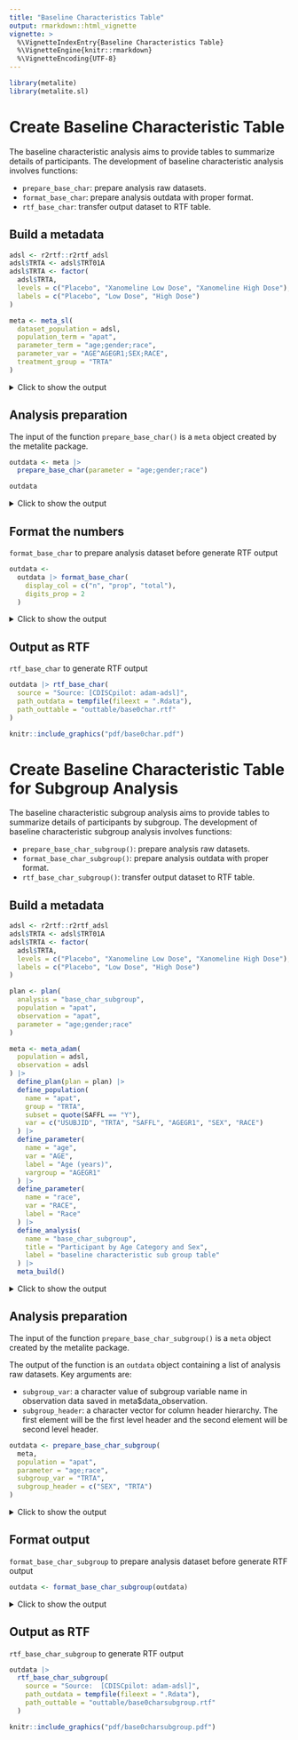 ```yaml
---
title: "Baseline Characteristics Table"
output: rmarkdown::html_vignette
vignette: >
  %\VignetteIndexEntry{Baseline Characteristics Table}
  %\VignetteEngine{knitr::rmarkdown}
  %\VignetteEncoding{UTF-8}
---
```


```r
library(metalite)
library(metalite.sl)
```

# Create Baseline Characteristic Table

The baseline characteristic analysis aims to provide tables to summarize details of participants.
The development of baseline characteristic analysis involves functions:

- `prepare_base_char`: prepare analysis raw datasets.
- `format_base_char`: prepare analysis outdata with proper format.
- `rtf_base_char`: transfer output dataset to RTF table.

## Build a metadata

```r
adsl <- r2rtf::r2rtf_adsl
adsl$TRTA <- adsl$TRT01A
adsl$TRTA <- factor(
  adsl$TRTA,
  levels = c("Placebo", "Xanomeline Low Dose", "Xanomeline High Dose"),
  labels = c("Placebo", "Low Dose", "High Dose")
)
```

```r
meta <- meta_sl(
  dataset_population = adsl,
  population_term = "apat",
  parameter_term = "age;gender;race",
  parameter_var = "AGE^AGEGR1;SEX;RACE",
  treatment_group = "TRTA"
)
```

<details>
<summary>Click to show the output</summary>
```r
meta
```
</details>

## Analysis preparation

The input of the function `prepare_base_char()` is a `meta` object created by the metalite package.

```r
outdata <- meta |>
  prepare_base_char(parameter = "age;gender;race")

outdata
```


<details>
<summary>Click to show the output</summary>
```r
outdata$n
outdata$char_n
outdata$char_var
outdata$char_prop
```
</details>


## Format the numbers

`format_base_char` to prepare analysis dataset before generate RTF output

```r
outdata <-
  outdata |> format_base_char(
    display_col = c("n", "prop", "total"),
    digits_prop = 2
  )
```

<details>
<summary>Click to show the output</summary>
```r
outdata$tbl
```
</details>

## Output as RTF

`rtf_base_char` to generate RTF output

```r
outdata |> rtf_base_char(
  source = "Source: [CDISCpilot: adam-adsl]",
  path_outdata = tempfile(fileext = ".Rdata"),
  path_outtable = "outtable/base0char.rtf"
)
```

```r
knitr::include_graphics("pdf/base0char.pdf")
```

# Create Baseline Characteristic Table for Subgroup Analysis 

The baseline characteristic subgroup analysis aims to provide tables to summarize details of participants by subgroup.
The development of baseline characteristic subgroup analysis involves functions:

- `prepare_base_char_subgroup()`: prepare analysis raw datasets.
- `format_base_char_subgroup()`: prepare analysis outdata with proper format.
- `rtf_base_char_subgroup()`: transfer output dataset to RTF table.

## Build a metadata

```r
adsl <- r2rtf::r2rtf_adsl
adsl$TRTA <- adsl$TRT01A
adsl$TRTA <- factor(
  adsl$TRTA,
  levels = c("Placebo", "Xanomeline Low Dose", "Xanomeline High Dose"),
  labels = c("Placebo", "Low Dose", "High Dose")
)
```

```r
plan <- plan(
  analysis = "base_char_subgroup",
  population = "apat",
  observation = "apat",
  parameter = "age;gender;race"
)
```

```r
meta <- meta_adam(
  population = adsl,
  observation = adsl
) |>
  define_plan(plan = plan) |>
  define_population(
    name = "apat",
    group = "TRTA",
    subset = quote(SAFFL == "Y"),
    var = c("USUBJID", "TRTA", "SAFFL", "AGEGR1", "SEX", "RACE")
  ) |>
  define_parameter(
    name = "age",
    var = "AGE",
    label = "Age (years)",
    vargroup = "AGEGR1"
  ) |>
  define_parameter(
    name = "race",
    var = "RACE",
    label = "Race"
  ) |>
  define_analysis(
    name = "base_char_subgroup",
    title = "Participant by Age Category and Sex",
    label = "baseline characteristic sub group table"
  ) |>
  meta_build()
```

<details>
<summary>Click to show the output</summary>
```r
meta
```
</details>

## Analysis preparation

The input of the function `prepare_base_char_subgroup()` is a `meta` object created by the metalite package.

The output of the function is an `outdata` object containing a list of analysis
raw datasets. Key arguments are:

- `subgroup_var`: a character value of subgroup variable name in observation data saved in meta$data_observation.
- `subgroup_header`: a character vector for column header hierarchy. The first element will be the first level header and the second element will be second level header.

```r
outdata <- prepare_base_char_subgroup(
  meta,
  population = "apat",
  parameter = "age;race",
  subgroup_var = "TRTA",
  subgroup_header = c("SEX", "TRTA")
)
```

<details>
<summary>Click to show the output</summary>
The output dataset contains commonly used statistics within each `subgroup_var`.

```r
outdata$out_all$`Placebo`
outdata$out_all$`High Dose`
outdata$out_all$`Low Dose`
```

The information about subgroup saved with `outdata$group` and `outdata$subgroup`.

```r
outdata$group
outdata$subgroup
```

`n_pop`: participants in population within each `subgroup_var`.

```r
outdata$out_all$`Placebo`$n
outdata$out_all$`High Dose`$n
outdata$out_all$`Low Dose`$n
```
</details>

## Format output

`format_base_char_subgroup` to prepare analysis dataset before generate RTF output

```r
outdata <- format_base_char_subgroup(outdata)
```

<details>
<summary>Click to show the output</summary>
```r
outdata$tbl
```
</details>

## Output as RTF

`rtf_base_char_subgroup` to generate RTF output

```r
outdata |>
  rtf_base_char_subgroup(
    source = "Source:  [CDISCpilot: adam-adsl]",
    path_outdata = tempfile(fileext = ".Rdata"),
    path_outtable = "outtable/base0charsubgroup.rtf"
  )
```


```r
knitr::include_graphics("pdf/base0charsubgroup.pdf")
```
